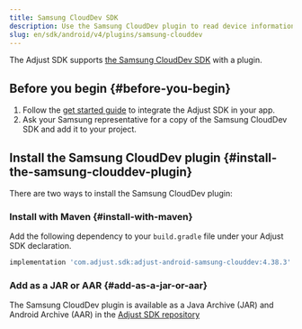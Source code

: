 ```yaml
---
title: Samsung CloudDev SDK
description: Use the Samsung CloudDev plugin to read device information in a Samsung cloud environment
slug: en/sdk/android/v4/plugins/samsung-clouddev
---
```


The Adjust SDK supports [the Samsung CloudDev SDK](https://developer.samsung.com/instant-plays/samsung-clouddev-sdk/get-started.html) with a plugin.

## Before you begin {#before-you-begin}

1. Follow the [get started guide](/en/sdk/android) to integrate the Adjust SDK in your app.
2. Ask your Samsung representative for a copy of the Samsung CloudDev SDK and add it to your project.

## Install the Samsung CloudDev plugin {#install-the-samsung-clouddev-plugin}

There are two ways to install the Samsung CloudDev plugin:

### Install with Maven {#install-with-maven}

Add the following dependency to your `build.gradle` file under your Adjust SDK declaration.

<CodeBlock title="build.gradle">

```groovy
implementation 'com.adjust.sdk:adjust-android-samsung-clouddev:4.38.3'
```

</CodeBlock>

### Add as a JAR or AAR {#add-as-a-jar-or-aar}

The Samsung CloudDev plugin is available as a Java Archive (JAR) and Android Archive (AAR) in the [Adjust SDK repository](https://github.com/adjust/android_sdk/releases/latest)

